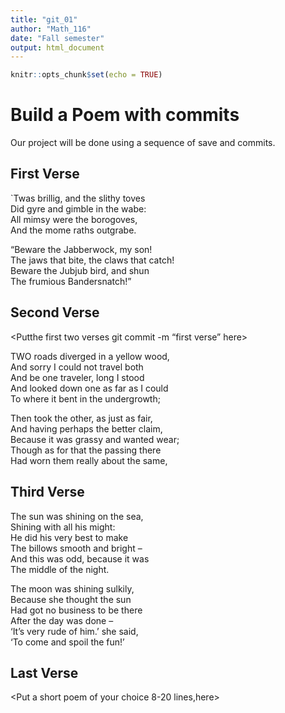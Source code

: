 ---
title: "git_01"
author: "Math_116"
date: "Fall semester"
output: html_document
---

```{r setup, include=FALSE}
knitr::opts_chunk$set(echo = TRUE)
```
# Build a Poem with commits
Our project will be done using a sequence of save and commits.

## First Verse 
<Put the first two verses of Jabberwocky by Lewis Carrol in this section>
`Twas brillig, and the slithy toves     
   Did gyre and gimble in the wabe:      
 All mimsy were the borogoves,          
   And the mome raths outgrabe.         
   
   
   "Beware the Jabberwock, my son!         
   The jaws that bite, the claws that catch!    
 Beware the Jubjub bird, and shun      
   The frumious Bandersnatch!"   
   
   
## Second Verse
<Putthe first two verses git commit -m "first verse" here>

TWO roads diverged in a yellow wood,  
And sorry I could not travel both  
And be one traveler, long I stood  
And looked down one as far as I could  
To where it bent in the undergrowth;          
  
Then took the other, as just as fair,  
And having perhaps the better claim,  
Because it was grassy and wanted wear;  
Though as for that the passing there  
Had worn them really about the same, 


## Third Verse
<Put the first two verses of The Walrus and the Carpenter here>

The sun was shining on the sea,    
Shining with all his might:   
He did his very best to make   
The billows smooth and bright --  
And this was odd, because it was  
The middle of the night.  

The moon was shining sulkily,  
Because she thought the sun  
Had got no business to be there  
After the day was done --   
'It's very rude of him.' she said,  
'To come and spoil the fun!'  


## Last Verse
<Put a short poem of your choice 8-20 lines,here>
